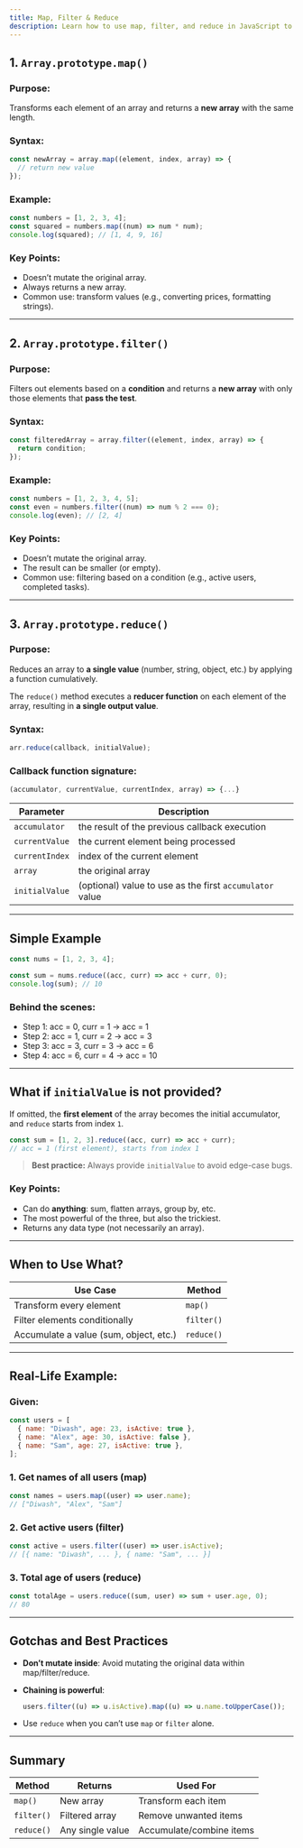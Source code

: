 ```yaml
---
title: Map, Filter & Reduce
description: Learn how to use map, filter, and reduce in JavaScript to manipulate arrays effectively.
---
```


## 1. **`Array.prototype.map()`**

### Purpose:

Transforms each element of an array and returns a **new array** with the same length.

### Syntax:

```js
const newArray = array.map((element, index, array) => {
  // return new value
});
```

### Example:

```js
const numbers = [1, 2, 3, 4];
const squared = numbers.map((num) => num * num);
console.log(squared); // [1, 4, 9, 16]
```

### Key Points:

- Doesn’t mutate the original array.
- Always returns a new array.
- Common use: transform values (e.g., converting prices, formatting strings).

---

## 2. **`Array.prototype.filter()`**

### Purpose:

Filters out elements based on a **condition** and returns a **new array** with only those elements that **pass the test**.

### Syntax:

```js
const filteredArray = array.filter((element, index, array) => {
  return condition;
});
```

### Example:

```js
const numbers = [1, 2, 3, 4, 5];
const even = numbers.filter((num) => num % 2 === 0);
console.log(even); // [2, 4]
```

### Key Points:

- Doesn’t mutate the original array.
- The result can be smaller (or empty).
- Common use: filtering based on a condition (e.g., active users, completed tasks).

---

## 3. **`Array.prototype.reduce()`**

### Purpose:

Reduces an array to **a single value** (number, string, object, etc.) by applying a function cumulatively.



The `reduce()` method executes a **reducer function** on each element of the array, resulting in **a single output value**.

### Syntax:

```js
arr.reduce(callback, initialValue);
```

### **Callback function signature**:

```js
(accumulator, currentValue, currentIndex, array) => {...}
```

| Parameter      | Description                                              |
| -------------- | -------------------------------------------------------- |
| `accumulator`  | the result of the previous callback execution            |
| `currentValue` | the current element being processed                      |
| `currentIndex` | index of the current element                             |
| `array`        | the original array                                       |
| `initialValue` | (optional) value to use as the first `accumulator` value |

---

## Simple Example

```js
const nums = [1, 2, 3, 4];

const sum = nums.reduce((acc, curr) => acc + curr, 0);
console.log(sum); // 10
```

### Behind the scenes:

* Step 1: acc = 0, curr = 1 → acc = 1
* Step 2: acc = 1, curr = 2 → acc = 3
* Step 3: acc = 3, curr = 3 → acc = 6
* Step 4: acc = 6, curr = 4 → acc = 10

---

## What if `initialValue` is not provided?

If omitted, the **first element** of the array becomes the initial accumulator, and `reduce` starts from index `1`.

```js
const sum = [1, 2, 3].reduce((acc, curr) => acc + curr);
// acc = 1 (first element), starts from index 1
```

> **Best practice:** Always provide `initialValue` to avoid edge-case bugs.


### Key Points:

- Can do **anything**: sum, flatten arrays, group by, etc.
- The most powerful of the three, but also the trickiest.
- Returns any data type (not necessarily an array).

---

## When to Use What?

| Use Case                               | Method     |
| -------------------------------------- | ---------- |
| Transform every element                | `map()`    |
| Filter elements conditionally          | `filter()` |
| Accumulate a value (sum, object, etc.) | `reduce()` |

---

## Real-Life Example:

### Given:

```js
const users = [
  { name: "Diwash", age: 23, isActive: true },
  { name: "Alex", age: 30, isActive: false },
  { name: "Sam", age: 27, isActive: true },
];
```

### 1. Get names of all users (map)

```js
const names = users.map((user) => user.name);
// ["Diwash", "Alex", "Sam"]
```

### 2. Get active users (filter)

```js
const active = users.filter((user) => user.isActive);
// [{ name: "Diwash", ... }, { name: "Sam", ... }]
```

### 3. Total age of users (reduce)

```js
const totalAge = users.reduce((sum, user) => sum + user.age, 0);
// 80
```

---

## Gotchas and Best Practices

- **Don’t mutate inside**: Avoid mutating the original data within map/filter/reduce.
- **Chaining is powerful**:

  ```js
  users.filter((u) => u.isActive).map((u) => u.name.toUpperCase());
  ```

- Use `reduce` when you can’t use `map` or `filter` alone.

---

## Summary

| Method     | Returns          | Used For                 |
| ---------- | ---------------- | ------------------------ |
| `map()`    | New array        | Transform each item      |
| `filter()` | Filtered array   | Remove unwanted items    |
| `reduce()` | Any single value | Accumulate/combine items |
